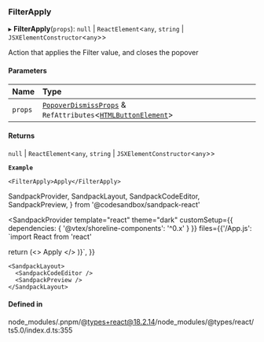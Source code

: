 ### FilterApply

▸ **FilterApply**(`props`): `null` \| `ReactElement`\<`any`, `string` \| `JSXElementConstructor`\<`any`\>\>

Action that applies the Filter value, and closes the popover

#### Parameters

| Name    | Type                                                                                                                                                                   |
| :------ | :--------------------------------------------------------------------------------------------------------------------------------------------------------------------- |
| `props` | [`PopoverDismissProps`](/components/popover-dismiss/props.md) & `RefAttributes`\<[`HTMLButtonElement`](https://developer.mozilla.org/docs/Web/API/HTMLButtonElement)\> |

#### Returns

`null` \| `ReactElement`\<`any`, `string` \| `JSXElementConstructor`\<`any`\>\>

**`Example`**

```tsx copy showLineNumbers filename="example.tsx"
<FilterApply>Apply</FilterApply>
```

SandpackProvider,
SandpackLayout,
SandpackCodeEditor,
SandpackPreview,
} from '@codesandbox/sandpack-react'

<SandpackProvider
template="react"
theme="dark"
customSetup={{ dependencies: { '@vtex/shoreline-components': '^0.x' } }}
files={{'/App.js': `import React from 'react'

return (<>
<FilterApply>Apply</FilterApply>
</>
)}`,
}}

>

    <SandpackLayout>
      <SandpackCodeEditor />
      <SandpackPreview />
    </SandpackLayout>

  </SandpackProvider>

#### Defined in

node_modules/.pnpm/@types+react@18.2.14/node_modules/@types/react/ts5.0/index.d.ts:355
